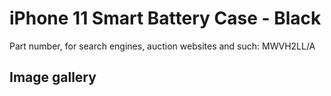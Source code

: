 
# iPhone 11 Smart Battery Case - Black

Part number, for search engines, auction websites and such: MWVH2LL/A

## Image gallery

<div style={{ width: "768px" }}>
  <GalleryComponent
    images={[
      {
        original: "/everysource/MWVH2.png",
        thumbnail: "/everypreview/MWVH2.png",
      },
      {
        original: "/everysource/MWVH2_AV1.png",
        thumbnail: "/everypreview/MWVH2_AV1.png",
      },
      {
        original: "/everysource/MWVH2_AV2.png",
        thumbnail: "/everypreview/MWVH2_AV2.png",
      },
      {
        original: "/everysource/MWVH2_AV3.png",
        thumbnail: "/everypreview/MWVH2_AV3.png",
      },
      {
        original: "/everysource/MWVH2_AV4.png",
        thumbnail: "/everypreview/MWVH2_AV4.png",
      },
      {
        original: "/everysource/MWVH2_AV5.png",
        thumbnail: "/everypreview/MWVH2_AV5.png",
      },
      {
        original: "/everysource/MWVH2_AV6.png",
        thumbnail: "/everypreview/MWVH2_AV6.png",
      },
      {
        original: "/everysource/MWVH2_AV7.png",
        thumbnail: "/everypreview/MWVH2_AV7.png",
      },
      {
        original: "/everysource/MWVH2_AV8.png",
        thumbnail: "/everypreview/MWVH2_AV8.png",
      }
    ]}
  />
</div>